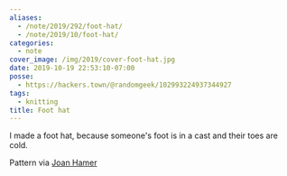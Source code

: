 ```yaml
---
aliases:
  - /note/2019/292/foot-hat/
  - /note/2019/10/foot-hat/
categories:
  - note
cover_image: /img/2019/cover-foot-hat.jpg
date: 2019-10-19 22:53:10-07:00
posse:
  - https://hackers.town/@randomgeek/102993224937344927
tags:
  - knitting
title: Foot hat
---
```


I made a foot hat, because someone's foot is in a cast and their toes are cold.

Pattern via [Joan Hamer](https://web.archive.org/web/20090222140829/http://www.fibergypsy.com/pmkn/toecover.html)
